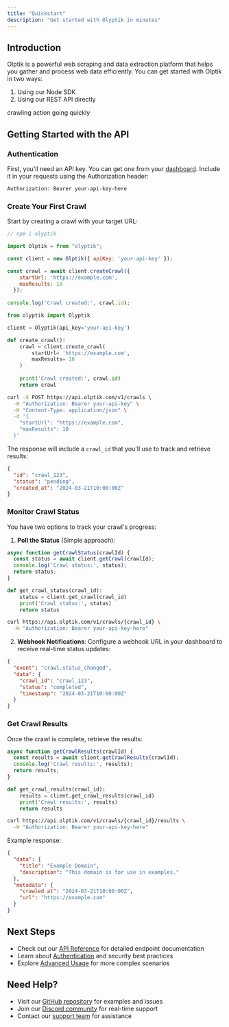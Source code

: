 ```yaml
---
title: "Quickstart"
description: "Get started with Olyptik in minutes"
---
```


## Introduction

Olptik is a powerful web scraping and data extraction platform that helps you gather and process web data efficiently. You can get started with Olptik in two ways:

1. Using our Node SDK
2. Using our REST API directly

<Card title="Get started with Node SDK" icon="cube" href="/SDK's/node">
   crawling action going quickly
</Card>

## Getting Started with the API

### Authentication

First, you'll need an API key. You can get one from your [dashboard](https://app.olptik.com/0/settings/crawl). Include it in your requests using the Authorization header:

```bash
Authorization: Bearer your-api-key-here
```

### Create Your First Crawl

Start by creating a crawl with your target URL:

<CodeGroup>

```javascript javascript
// npm i olyptik

import Olptik = from "olyptik";

const client = new Olptik({ apiKey: 'your-api-key' });

const crawl = await client.createCrawl({
    startUrl: 'https://example.com',
    maxResults: 10
  });
  
console.log('Crawl created:', crawl.id);
```

```python python
from olyptik import Olyptik

client = Olyptik(api_key='your-api-key')

def create_crawl():
    crawl = client.create_crawl(
        startUrl= 'https://example.com',
        maxResults= 10
    )
    
    print('Crawl created:', crawl.id)
    return crawl
```

```bash curl
curl -X POST https://api.olptik.com/v1/crawls \
  -H "Authorization: Bearer your-api-key" \
  -H "Content-Type: application/json" \
  -d '{
    "startUrl": "https://example.com",
    "maxResults": 10
  }'
```

</CodeGroup>

The response will include a `crawl_id` that you'll use to track and retrieve results:

```json
{
  "id": "crawl_123",
  "status": "pending",
  "created_at": "2024-03-21T10:00:00Z"
}
```

### Monitor Crawl Status

You have two options to track your crawl's progress:

1. **Poll the Status** (Simple approach):

<CodeGroup>

```javascript javascript
async function getCrawlStatus(crawlId) {
  const status = await client.getCrawl(crawlId);
  console.log('Crawl status:', status);
  return status;
}
```

```python python
def get_crawl_status(crawl_id):
    status = client.get_crawl(crawl_id)
    print('Crawl status:', status)
    return status
```

```bash curl
curl https://api.olptik.com/v1/crawls/{crawl_id} \
  -H "Authorization: Bearer your-api-key-here"
```

</CodeGroup>

2. **Webhook Notifications**:
Configure a webhook URL in your dashboard to receive real-time status updates:

```json
{
  "event": "crawl.status_changed",
  "data": {
    "crawl_id": "crawl_123",
    "status": "completed",
    "timestamp": "2024-03-21T10:00:00Z"
  }
}
```

### Get Crawl Results

Once the crawl is complete, retrieve the results:

<CodeGroup>

```javascript javascript
async function getCrawlResults(crawlId) {
  const results = await client.getCrawlResults(crawlId);
  console.log('Crawl results:', results);
  return results;
}
```

```python python
def get_crawl_results(crawl_id):
    results = client.get_crawl_results(crawl_id)
    print('Crawl results:', results)
    return results
```

```bash curl
curl https://api.olptik.com/v1/crawls/{crawl_id}/results \
  -H "Authorization: Bearer your-api-key-here"
```

</CodeGroup>

Example response:
```json
{
  "data": {
    "title": "Example Domain",
    "description": "This domain is for use in examples."
  },
  "metadata": {
    "crawled_at": "2024-03-21T10:00:00Z",
    "url": "https://example.com"
  }
}
```

## Next Steps

- Check out our [API Reference](/api-reference) for detailed endpoint documentation
- Learn about [Authentication](/essentials/authentication) and security best practices
- Explore [Advanced Usage](/essentials/advanced-usage) for more complex scenarios

## Need Help?

- Visit our [GitHub repository](https://github.com/olptik) for examples and issues
- Join our [Discord community](https://discord.gg/olptik) for real-time support
- Contact our [support team](mailto:support@olptik.com) for assistance